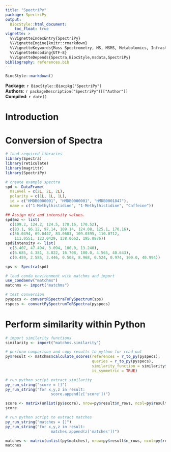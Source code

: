 ```yaml
---
title: "SpectriPy"
package: SpectriPy
output:
  BiocStyle::html_document:
    toc_float: true
vignette: >
  %\VignetteIndexEntry{SpectriPy}
  %\VignetteEngine{knitr::rmarkdown}
  %\VignetteKeywords{Mass Spectrometry, MS, MSMS, Metabolomics, Infrastructure, Quantitative }
  %\VignetteEncoding{UTF-8}
  %\VignetteDepends{Spectra,BiocStyle,msdata,SpectriPy}
bibliography: references.bib
---
```


```r
BiocStyle::markdown()
```

**Package**: `r BiocStyle::Biocpkg("SpectriPy")`<br />
**Authors**: `r packageDescription("SpectriPy")[["Author"]] `<br />
**Compiled**: `r date()`


# Introduction

# Conversion of Spectra

```r
# load required libraries
library(Spectra)
library(reticulate)
library(magrittr)
library(SpectriPy)

# create example spectra
spd <- DataFrame(
  msLevel = c(2L, 2L, 2L),
  polarity = c(1L, 1L, 1L),
  id = c("HMDB0000001", "HMDB0000001", "HMDB0001847"),
  name = c("1-Methylhistidine", "1-Methylhistidine", "Caffeine"))

## Assign m/z and intensity values.
spd$mz <- list(
  c(109.2, 124.2, 124.5, 170.16, 170.52),
  c(83.1, 96.12, 97.14, 109.14, 124.08, 125.1, 170.16),
  c(56.0494, 69.0447, 83.0603, 109.0395, 110.0712,
    111.0551, 123.0429, 138.0662, 195.0876))
spd$intensity <- list(
  c(3.407, 47.494, 3.094, 100.0, 13.240),
  c(6.685, 4.381, 3.022, 16.708, 100.0, 4.565, 40.643),
  c(0.459, 2.585, 2.446, 0.508, 8.968, 0.524, 0.974, 100.0, 40.994))

sps <- Spectra(spd)

# load conda environment with matchms and import
use_condaenv("matchms")
matchms <- import("matchms")

# test conversion
pyspecs <- convertRSpectraToPySpectrum(sps)
rspecs <- convertPySpectrumToRSpectra(pyspecs)
```

# Perform similarity within Python

```r
# import similarity functions
similarity <- import("matchms.similarity")

# perform comparison and copy results to python for read out
py$result <- matchms$calculate_scores(references = r_to_py(pyspecs),
                                      queries = r_to_py(pyspecs),
                                      similarity_function = similarity$CosineGreedy(tolerance = 0.005),
                                      is_symmetric = TRUE)

# run python script extract similarity
py_run_string("score = []")
py_run_string("for x,y,z in result:
                    score.append(z['score'])")

score <- matrix(unlist(py$score), nrow=py$result$n_rows, ncol=py$result$n_cols)
score
```

```r
# run python script to extract matches
py_run_string("matches = []")
py_run_string("for x,y,z in result:
                    matches.append(z['matches'])")

matches <- matrix(unlist(py$matches), nrow=py$result$n_rows, ncol=py$result$n_cols)
matches
```

